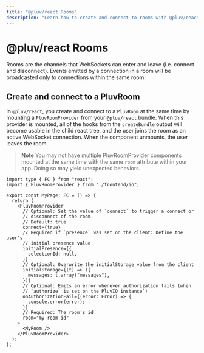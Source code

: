 ```yaml
---
title: "@pluv/react Rooms"
description: "Learn how to create and connect to rooms with @pluv/react"
---
```


# @pluv/react Rooms

Rooms are the channels that WebSockets can enter and leave (i.e. connect and disconnect). Events emitted by a connection in a room will be broadcasted only to connections within the same room.

## Create and connect to a PluvRoom

In `@pluv/react`, you create and connect to a `PluvRoom` at the same time by mounting a `PluvRoomProvider` from your `@pluv/react` bundle. When this provider is mounted, all of the hooks from the `createBundle` output will become usable in the child react tree, and the user joins the room as an active WebSocket connection. When the component unmounts, the user leaves the room.

> **Note**
> You may not have multiple PluvRoomProvider components mounted at the same time with the same `room` attribute within your app. Doing so may yield unexpected behaviors.

```tsx
import type { FC } from "react";
import { PluvRoomProvider } from "./frontend/io";

export const MyPage: FC = () => {
  return (
    <PluvRoomProvider
      // Optional: Set the value of `connect` to trigger a connect or
      // disconnect of the room.
      // Default: true
      connect={true}
      // Required if `presence` was set on the client: Define the user's
      // initial presence value
      initialPresence={{
        selectionId: null,
      }}
      // Optional: Overwrite the initialStorage value from the client
      initialStorage={(t) => ({
        messages: t.array("messages"),
      })}
      // Optional: Emits an error whenever authorization fails (when
      // `authorize` is set on the PluvIO instance`)
      onAuthorizationFail={(error: Error) => {
        console.error(error);
      }}
      // Required: The room's id
      room="my-room-id"
    >
      <MyRoom />
    </PluvRoomProvider>
  );
};
```
